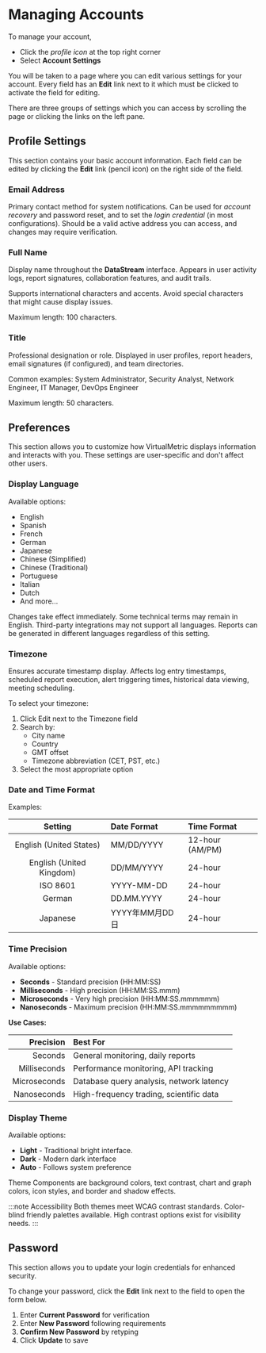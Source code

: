 # Managing Accounts

To manage your account, 

- Click the _profile icon_ at the top right corner
- Select **Account Settings**

You will be taken to a page where you can edit various settings for your account. Every field has an **Edit** link next to it which must be clicked to activate the field for editing.

There are three groups of settings which you can access by scrolling the page or clicking the links on the left pane.

## Profile Settings

This section contains your basic account information. Each field can be edited by clicking the **Edit** link (pencil icon) on the right side of the field.

### Email Address

Primary contact method for system notifications. Can be used for _account recovery_ and password reset, and to set the _login credential_ (in most configurations). Should be a valid active address you can access, and changes may require verification.

<Include id="important-change-of-email" />

### Full Name

Display name throughout the **DataStream** interface. Appears in user activity logs, report signatures, collaboration features, and audit trails.

Supports international characters and accents. Avoid special characters that might cause display issues.

Maximum length: 100 characters. 

### Title

Professional designation or role. Displayed in user profiles, report headers, email signatures (if configured), and team directories.

Common examples: System Administrator, Security Analyst, Network Engineer, IT Manager, DevOps Engineer

Maximum length: 50 characters.

## Preferences

This section allows you to customize how VirtualMetric displays information and interacts with you. These settings are user-specific and don't affect other users.

### Display Language

Available options:

- English
- Spanish
- French
- German
- Japanese
- Chinese (Simplified)
- Chinese (Traditional)
- Portuguese
- Italian
- Dutch
- And more...

Changes take effect immediately. Some technical terms may remain in English. Third-party integrations may not support all languages. Reports can be generated in different languages regardless of this setting.

### Timezone

Ensures accurate timestamp display. Affects log entry timestamps, scheduled report execution, alert triggering times, historical data viewing, meeting scheduling.

To select your timezone:

1. Click Edit next to the Timezone field
2. Search by:
   - City name
   - Country
   - GMT offset
   - Timezone abbreviation (CET, PST, etc.)
3. Select the most appropriate option

<Include id="info-timezone-settings" />

### Date and Time Format

Examples:

|Setting|Date Format|Time Format|
|:-:|:--|:--|
|English (United States)|MM/DD/YYYY|12-hour (AM/PM)|
|English (United Kingdom)|DD/MM/YYYY|24-hour|
|ISO 8601|YYYY-MM-DD|24-hour|
|German|DD.MM.YYYY|24-hour|
|Japanese|YYYY年MM月DD日|24-hour|

<Include id="info-regional-settings" />

### Time Precision

Available options:

- **Seconds** - Standard precision (HH:MM:SS)
- **Milliseconds** - High precision (HH:MM:SS.mmm)
- **Microseconds** - Very high precision (HH:MM:SS.mmmmmm)
- **Nanoseconds** - Maximum precision (HH:MM:SS.mmmmmmmmm)

**Use Cases:**

|Precision|Best For|
|--:|:--|
|Seconds|General monitoring, daily reports|
|Milliseconds|Performance monitoring, API tracking|
|Microseconds|Database query analysis, network latency|
|Nanoseconds|High-frequency trading, scientific data|

<Include id="caution-datetime-settings" />

### Display Theme

Available options:

- **Light** - Traditional bright interface.
- **Dark** - Modern dark interface
- **Auto** - Follows system preference

Theme Components are background colors, text contrast, chart and graph colors, icon styles, and border and shadow effects.

:::note Accessibility
Both themes meet WCAG contrast standards. Color-blind friendly palettes available. High contrast options exist for visibility needs.
:::

## Password

This section allows you to update your login credentials for enhanced security.

To change your password, click the **Edit** link next to the field to open the form below.

1. Enter **Current Password** for verification
2. Enter **New Password** following requirements
3. **Confirm New Password** by retyping
4. Click **Update** to save
